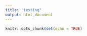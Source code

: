 ```yaml
---
title: "testing"
output: html_document
---
```


```r
knitr::opts_chunk$set(echo = TRUE)
```
